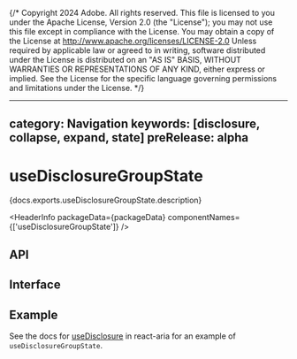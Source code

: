 {/* Copyright 2024 Adobe. All rights reserved.
This file is licensed to you under the Apache License, Version 2.0 (the "License");
you may not use this file except in compliance with the License. You may obtain a copy
of the License at http://www.apache.org/licenses/LICENSE-2.0
Unless required by applicable law or agreed to in writing, software distributed under
the License is distributed on an "AS IS" BASIS, WITHOUT WARRANTIES OR REPRESENTATIONS
OF ANY KIND, either express or implied. See the License for the specific language
governing permissions and limitations under the License. */}



---
category: Navigation
keywords: [disclosure, collapse, expand, state]
preRelease: alpha
---

# useDisclosureGroupState

<PageDescription>{docs.exports.useDisclosureGroupState.description}</PageDescription>

<HeaderInfo
  packageData={packageData}
  componentNames={['useDisclosureGroupState']} />

## API

<FunctionAPI function={docs.exports.useDisclosureGroupState} links={docs.links} />

## Interface

<ClassAPI links={docs.links} class={docs.links[docs.exports.useDisclosureGroupState.return.id]} />

## Example

See the docs for [useDisclosure](../react-aria/useDisclosure.html#disclosure-group) in react-aria for an example of `useDisclosureGroupState`.
